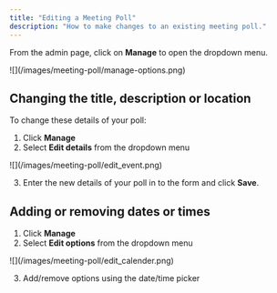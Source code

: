 ```yaml
---
title: "Editing a Meeting Poll"
description: "How to make changes to an existing meeting poll."
---
```


From the admin page, click on **Manage** to open the dropdown menu.

<Frame caption="Admin controls">
  ![](/images/meeting-poll/manage-options.png)
</Frame>

## Changing the title, description or location

To change these details of your poll:

1. Click **Manage**
2. Select **Edit details** from the dropdown menu

<Frame>![](/images/meeting-poll/edit_event.png)</Frame>

3.  Enter the new details of your poll in to the form and click **Save**.

## Adding or removing dates or times

1.  Click **Manage**
2.  Select **Edit options** from the dropdown menu

<Frame caption="Date or time picker">
  ![](/images/meeting-poll/edit_calender.png)
</Frame>

3.  Add/remove options using the date/time picker
